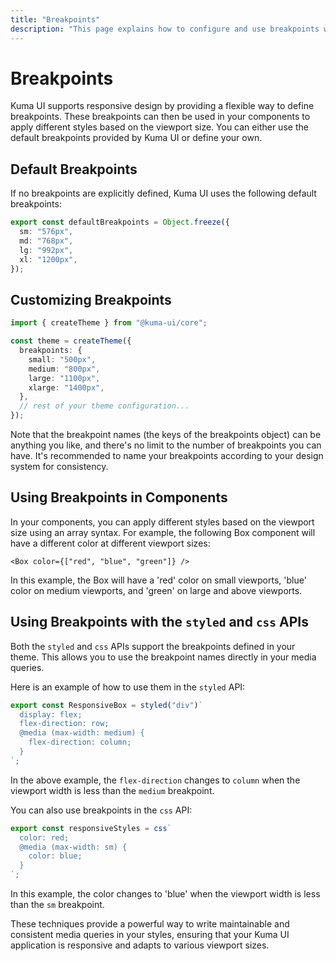 ```yaml
---
title: "Breakpoints"
description: "This page explains how to configure and use breakpoints with Kuma UI for responsive design."
---
```


# Breakpoints

Kuma UI supports responsive design by providing a flexible way to define breakpoints. These breakpoints can then be used in your components to apply different styles based on the viewport size. You can either use the default breakpoints provided by Kuma UI or define your own.

## Default Breakpoints

If no breakpoints are explicitly defined, Kuma UI uses the following default breakpoints:

```ts
export const defaultBreakpoints = Object.freeze({
  sm: "576px",
  md: "768px",
  lg: "992px",
  xl: "1200px",
});
```

## Customizing Breakpoints

```ts filename="kuma.config.ts"
import { createTheme } from "@kuma-ui/core";

const theme = createTheme({
  breakpoints: {
    small: "500px",
    medium: "800px",
    large: "1100px",
    xlarge: "1400px",
  },
  // rest of your theme configuration...
});
```

Note that the breakpoint names (the keys of the breakpoints object) can be anything you like, and there's no limit to the number of breakpoints you can have. It's recommended to name your breakpoints according to your design system for consistency.

## Using Breakpoints in Components

In your components, you can apply different styles based on the viewport size using an array syntax. For example, the following Box component will have a different color at different viewport sizes:

```tsx
<Box color={["red", "blue", "green"]} />
```

In this example, the Box will have a 'red' color on small viewports, 'blue' color on medium viewports, and 'green' on large and above viewports.

## Using Breakpoints with the `styled` and `css` APIs

Both the `styled` and `css` APIs support the breakpoints defined in your theme. This allows you to use the breakpoint names directly in your media queries.

Here is an example of how to use them in the `styled` API:

```ts
export const ResponsiveBox = styled("div")`
  display: flex;
  flex-direction: row;
  @media (max-width: medium) {
    flex-direction: column;
  }
`;
```

In the above example, the `flex-direction` changes to `column` when the viewport width is less than the `medium` breakpoint.

You can also use breakpoints in the `css` API:

```ts
export const responsiveStyles = css`
  color: red;
  @media (max-width: sm) {
    color: blue;
  }
`;
```

In this example, the color changes to 'blue' when the viewport width is less than the `sm` breakpoint.

These techniques provide a powerful way to write maintainable and consistent media queries in your styles, ensuring that your Kuma UI application is responsive and adapts to various viewport sizes.
